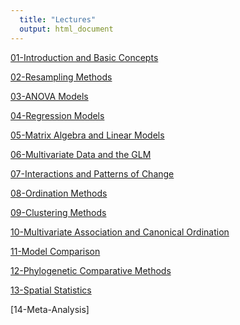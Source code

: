 ```yaml
---
  title: "Lectures"
  output: html_document
---
```


[01-Introduction and Basic Concepts](https://deanadams.github.io/BioStats/Lectures/01-Intro-Basics.html)

[02-Resampling Methods](https://deanadams.github.io/BioStats/Lectures/02-Resampling.html)

[03-ANOVA Models](https://deanadams.github.io/BioStats/Lectures/03-ANOVA.html)

[04-Regression Models](https://deanadams.github.io/BioStats/Lectures/04-Regression.html)

[05-Matrix Algebra and Linear Models](https://deanadams.github.io/BioStats/Lectures/05-Matrix-Algebra-LM.html)

[06-Multivariate Data and the GLM](https://deanadams.github.io/BioStats/Lectures/06-Multivariate-LM.html)

[07-Interactions and Patterns of Change](https://deanadams.github.io/BioStats/Lectures/07-Interactions-TrajAnal.html)

[08-Ordination Methods](https://deanadams.github.io/BioStats/Lectures/08-Ordination.html)

[09-Clustering Methods](https://deanadams.github.io/BioStats/Lectures/09-Clustering.html)

[10-Multivariate Association and Canonical Ordination](https://deanadams.github.io/BioStats/Lectures/10-Covariation-CanonOrd.html)

[11-Model Comparison](https://deanadams.github.io/BioStats/Lectures/11-ModelComparison.html)

[12-Phylogenetic Comparative Methods](https://deanadams.github.io/BioStats/Lectures/12-PhyCompMethods.html)

[13-Spatial Statistics](https://deanadams.github.io/BioStats/Lectures/13-SpatialStats.html)

[14-Meta-Analysis]
